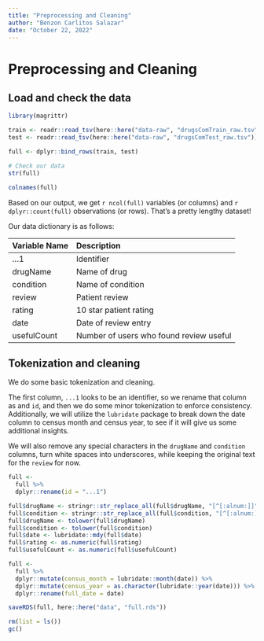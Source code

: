 ```yaml
---
title: "Preprocessing and Cleaning"
author: "Benzon Carlitos Salazar"
date: "October 22, 2022"
---
```


# Preprocessing and Cleaning

## Load and check the data

```r
library(magrittr)

train <- readr::read_tsv(here::here("data-raw", "drugsComTrain_raw.tsv"))
test <- readr::read_tsv(here::here("data-raw", "drugsComTest_raw.tsv"))

full <- dplyr::bind_rows(train, test)

# Check our data
str(full)

colnames(full)
```

Based on our output, we get `r ncol(full)` variables (or columns) and 
`r dplyr::count(full)` observations (or rows). That's a pretty lengthy dataset!

Our data dictionary is as follows:

| Variable Name | Description                             |
|:------------- |:--------------------------------------- |
| ...1          | Identifier                              |
| drugName      | Name of drug                            | 
| condition     | Name of condition                       |
| review        | Patient review                          |
| rating        | 10 star patient rating                  |
| date          | Date of review entry                    |
| usefulCount   | Number of users who found review useful |

## Tokenization and cleaning

We do some basic tokenization and cleaning.

The first column, `...1` looks to be an identifier, so we rename that column as 
and `id`, and then we do some minor tokenization to enforce consistency. 
Additionally, we will utilize the `lubridate` package to break down the date 
column to census month and census year, to see if it will give us some additional 
insights.

We will also remove any special characters in the `drugName` and `condition` 
columns, turn white spaces into underscores, while keeping the original text for 
the `review` for now.

```r
full <-
  full %>%
  dplyr::rename(id = "...1")

full$drugName <- stringr::str_replace_all(full$drugName, "[^[:alnum:]]", "_")
full$condition <- stringr::str_replace_all(full$condition, "[^[:alnum:]]", "_")
full$drugName <- tolower(full$drugName)
full$condition <- tolower(full$condition)
full$date <- lubridate::mdy(full$date)
full$rating <- as.numeric(full$rating)
full$usefulCount <- as.numeric(full$usefulCount)

full <-
  full %>%
  dplyr::mutate(census_month = lubridate::month(date)) %>%
  dplyr::mutate(census_year = as.character(lubridate::year(date))) %>%
  dplyr::rename(full_date = date)
```

```r
saveRDS(full, here::here("data", "full.rds"))

rm(list = ls())
gc()
```
